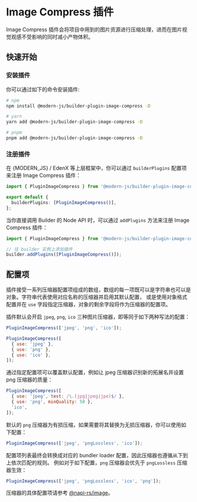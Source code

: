 # Image Compress 插件

Image Compress 插件会将项目中用到的图片资源进行压缩处理，进而在图片视觉观感不受影响的同时减小产物体积。

## 快速开始

### 安装插件

你可以通过如下的命令安装插件:

```bash
# npm
npm install @modern-js/builder-plugin-image-compress -D

# yarn
yarn add @modern-js/builder-plugin-image-compress -D

# pnpm
pnpm add @modern-js/builder-plugin-image-compress -D
```

### 注册插件

在 {MODERN_JS} / EdenX 等上层框架中，你可以通过 `builderPlugins` 配置项来注册 Image Compress 插件：

```ts
import { PluginImageCompress } from '@modern-js/builder-plugin-image-compress';

export default {
  builderPlugins: [PluginImageCompress()],
};
```

当你直接调用 Builder 的 Node API 时，可以通过 `addPlugins` 方法来注册 Image Compress 插件：

```js
import { PluginImageCompress } from '@modern-js/builder-plugin-image-compress';

// 往 builder 实例上添加插件
builder.addPlugins([PluginImageCompress()]);
```

## 配置项

插件接受一系列压缩器配置项组成的数组，数组的每一项既可以是字符串也可以是对象。字符串代表使用对应名称的压缩器并启用其默认配置，
或是使用对象格式配置并在 `use` 字段指定压缩器，对象的剩余字段将作为压缩器的配置项。

插件默认会开启 `jpeg`, `png`, `ico` 三种图片压缩器，即等同于如下两种写法的配置：

```js
PluginImageCompress(['jpeg', 'png', 'ico']);
```

```js
PluginImageCompress([
  { use: 'jpeg' },
  { use: 'png' },
  { use: 'ico' },
]);
```

通过指定配置项可以覆盖默认配置，例如让 jpeg 压缩器识别新的拓展名并设置 png 压缩器的质量：

```js
PluginImageCompress([
  { use: 'jpeg', test: /\.(jpg|jpeg|jpe)$/ },
  { use: 'png', minQuality: 50 },
  'ico',
]);
```

默认的 `png` 压缩器为有损压缩，如果需要将其替换为无损压缩器，你可以使用如下配置：

```js
PluginImageCompress(['jpeg', 'pngLossless', 'ico']);
```

配置项列表最终会转换成对应的 bundler loader 配置，因此压缩器也遵循从下到上依次匹配的规则。
例如对于如下配置，`png` 压缩器会优先于 `pngLossless` 压缩器生效：

```js
PluginImageCompress(['jpeg', 'pngLossless', 'ico', 'png']);
```

压缩器的具体配置项请参考 [@napi-rs/image](https://image.napi.rs/docs)。
